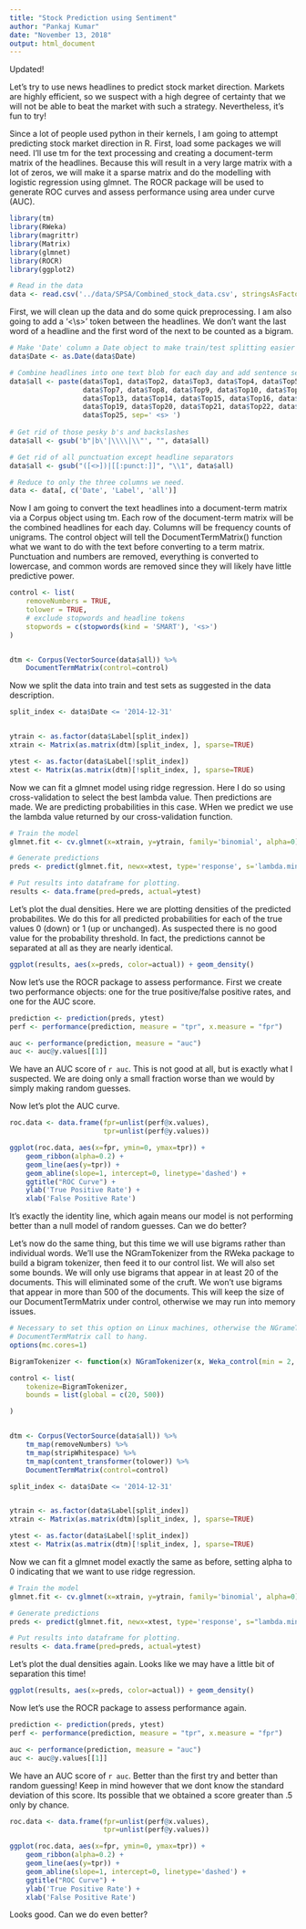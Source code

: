 ```yaml
---
title: "Stock Prediction using Sentiment"
author: "Pankaj Kumar"
date: "November 13, 2018"
output: html_document
---
```

Updated!

Let's try to use news headlines to predict stock market direction. Markets are highly efficient, so we suspect with a high degree of certainty that we will not be able to beat the market with such a strategy. Nevertheless, it's fun to try!

Since a lot of people used python in their kernels, I am going to attempt predicting stock market direction in R. First, load some packages we will need. I'll use tm for the text processing and creating a document-term matrix of the headlines. Because this will result in a very large matrix with a lot of zeros, we will make it a sparse matrix and do the modelling with logistic regression using glmnet. The ROCR package will be used to generate ROC curves and assess performance using area under curve (AUC).

```r

library(tm)
library(RWeka)
library(magrittr)
library(Matrix)
library(glmnet)
library(ROCR)
library(ggplot2)

```


```r

# Read in the data
data <- read.csv('../data/SPSA/Combined_stock_data.csv', stringsAsFactors = FALSE)

```

First, we will clean up the data and do some quick preprocessing. I am also going to add a '<\\s>' token between the headlines. We don't want the last word of a headline and the first word of the next to be counted as a bigram.

```r

# Make 'Date' column a Date object to make train/test splitting easier
data$Date <- as.Date(data$Date)

# Combine headlines into one text blob for each day and add sentence separation token
data$all <- paste(data$Top1, data$Top2, data$Top3, data$Top4, data$Top5, data$Top6,
                  data$Top7, data$Top8, data$Top9, data$Top10, data$Top11, data$Top12, 
                  data$Top13, data$Top14, data$Top15, data$Top16, data$Top17, data$Top18,
                  data$Top19, data$Top20, data$Top21, data$Top22, data$Top23, data$Top24,
                  data$Top25, sep=' <s> ')
                  
# Get rid of those pesky b's and backslashes 
data$all <- gsub('b"|b\'|\\\\|\\"', "", data$all)

# Get rid of all punctuation except headline separators
data$all <- gsub("([<>])|[[:punct:]]", "\\1", data$all)

# Reduce to only the three columns we need. 
data <- data[, c('Date', 'Label', 'all')]

```

Now I am going to convert the text headlines into a document-term matrix via a Corpus object using tm. Each row of the document-term matrix will be the combined headlines for each day. Columns will be frequency counts of unigrams. The control object will tell the DocumentTermMatrix() function what we want to do with the text before converting to a term matrix. Punctuation and numbers are removed, everything is converted to lowercase, and common words are removed since they will likely have little predictive power. 
```r

control <- list(
    removeNumbers = TRUE,
    tolower = TRUE,
    # exclude stopwords and headline tokens
    stopwords = c(stopwords(kind = 'SMART'), '<s>')
)


dtm <- Corpus(VectorSource(data$all)) %>% 
    DocumentTermMatrix(control=control)

```

Now we split the data into train and test sets as suggested in the data description.

```r

split_index <- data$Date <= '2014-12-31'


ytrain <- as.factor(data$Label[split_index])
xtrain <- Matrix(as.matrix(dtm)[split_index, ], sparse=TRUE)

ytest <- as.factor(data$Label[!split_index])
xtest <- Matrix(as.matrix(dtm)[!split_index, ], sparse=TRUE)

```

Now we can fit a glmnet model using ridge regression. Here I do so using cross-validation to select the best lambda value. Then predictions are made. We are predicting probabilities in this case. 
WHen we predict we use the lambda value returned by our cross-validation function.

```r

# Train the model
glmnet.fit <- cv.glmnet(x=xtrain, y=ytrain, family='binomial', alpha=0)

# Generate predictions
preds <- predict(glmnet.fit, newx=xtest, type='response', s='lambda.min')

# Put results into dataframe for plotting.
results <- data.frame(pred=preds, actual=ytest)

```

Let's plot the dual densities. Here we are plotting densities of the predicted probabilites. We do this for all predicted probabilities for each of the true values 0 (down) or 1 (up or unchanged). As suspected there is no good value for the probability threshold. 
In fact, the predictions cannot be separated at all as they are nearly identical. 

```r

ggplot(results, aes(x=preds, color=actual)) + geom_density()

```

Now let's use the ROCR package to assess performance. First we create two performance objects: one for the true positive/false positive rates, and one for the AUC score. 
```r

prediction <- prediction(preds, ytest)
perf <- performance(prediction, measure = "tpr", x.measure = "fpr")

auc <- performance(prediction, measure = "auc")
auc <- auc@y.values[[1]]

```

 We have an AUC score of `r auc`. This is not good at all, but is exactly what I suspected. We are doing only a small fraction worse than we would by simply making random guesses. 
 
 Now let's plot the AUC curve.

```r

roc.data <- data.frame(fpr=unlist(perf@x.values),
                       tpr=unlist(perf@y.values))

ggplot(roc.data, aes(x=fpr, ymin=0, ymax=tpr)) +
    geom_ribbon(alpha=0.2) +
    geom_line(aes(y=tpr)) +
    geom_abline(slope=1, intercept=0, linetype='dashed') +
    ggtitle("ROC Curve") +
    ylab('True Positive Rate') +
    xlab('False Positive Rate')
```

It's exactly the identity line, which again means our model is not performing better than a null model of random guesses. Can we do better?

Let's now do the same thing, but this time we will use bigrams rather than individual words. 
We'll use the NGramTokenizer from the RWeka package to build a bigram tokenizer, then feed it to our control list.
We will also set some bounds. We will only use bigrams that appear in at least 20 of the documents. This will eliminated some of the cruft.
We won't use bigrams that appear in more than 500 of the documents. This will keep the size of our DocumentTermMatrix under control, otherwise 
we may run into memory issues. 

```r

# Necessary to set this option on Linux machines, otherwise the NGrameTokenizer will cause our 
# DocumentTermMatrix call to hang. 
options(mc.cores=1)

BigramTokenizer <- function(x) NGramTokenizer(x, Weka_control(min = 2, max = 2))

control <- list(
    tokenize=BigramTokenizer,
    bounds = list(global = c(20, 500))

)


dtm <- Corpus(VectorSource(data$all)) %>%
    tm_map(removeNumbers) %>%
    tm_map(stripWhitespace) %>%
    tm_map(content_transformer(tolower)) %>%
    DocumentTermMatrix(control=control)

```

```r

split_index <- data$Date <= '2014-12-31'


ytrain <- as.factor(data$Label[split_index])
xtrain <- Matrix(as.matrix(dtm)[split_index, ], sparse=TRUE)

ytest <- as.factor(data$Label[!split_index])
xtest <- Matrix(as.matrix(dtm)[!split_index, ], sparse=TRUE)

```

Now we can fit a glmnet model exactly the same as before, setting alpha to 0 indicating that we want to use ridge regression.

```r

# Train the model
glmnet.fit <- cv.glmnet(x=xtrain, y=ytrain, family='binomial', alpha=0)

# Generate predictions
preds <- predict(glmnet.fit, newx=xtest, type='response', s="lambda.min")

# Put results into dataframe for plotting.
results <- data.frame(pred=preds, actual=ytest)

```

Let's plot the dual densities again. Looks like we may have a little bit of separation this time!

```r

ggplot(results, aes(x=preds, color=actual)) + geom_density()

```

Now let's use the ROCR package to assess performance again.
```r

prediction <- prediction(preds, ytest)
perf <- performance(prediction, measure = "tpr", x.measure = "fpr")

auc <- performance(prediction, measure = "auc")
auc <- auc@y.values[[1]]

```

 We have an AUC score of `r auc`. Better than the first try and better than random guessing! Keep in mind however
 that we dont know the standard deviation of this score. Its possible that we obtained a score greater than .5 only by chance. 

```r

roc.data <- data.frame(fpr=unlist(perf@x.values),
                       tpr=unlist(perf@y.values))

ggplot(roc.data, aes(x=fpr, ymin=0, ymax=tpr)) +
    geom_ribbon(alpha=0.2) +
    geom_line(aes(y=tpr)) +
    geom_abline(slope=1, intercept=0, linetype='dashed') +
    ggtitle("ROC Curve") +
    ylab('True Positive Rate') +
    xlab('False Positive Rate')
```

Looks good. Can we do even better?